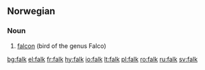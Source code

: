 ==Norwegian==

===Noun===
{{infl|no|noun|g=m}}

# [[falcon]] (bird of the genus Falco)

[[bg:falk]]
[[el:falk]]
[[fr:falk]]
[[hy:falk]]
[[io:falk]]
[[lt:falk]]
[[pl:falk]]
[[ro:falk]]
[[ru:falk]]
[[sv:falk]]